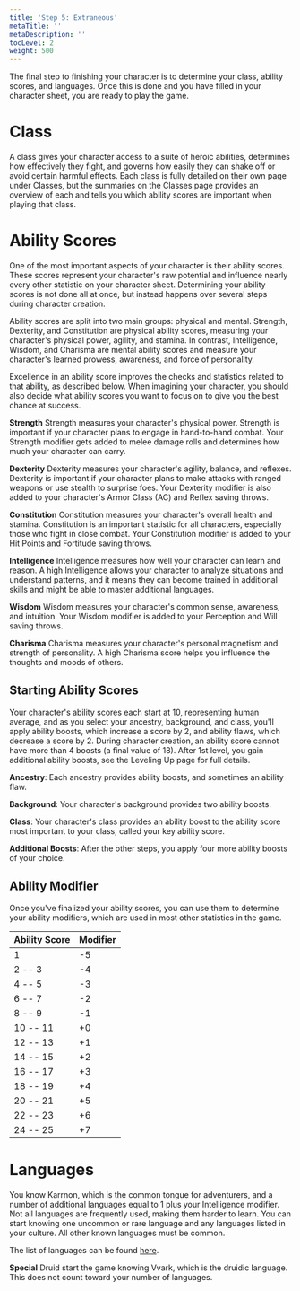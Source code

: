 ```yaml
---
title: 'Step 5: Extraneous'
metaTitle: ''
metaDescription: ''
tocLevel: 2
weight: 500
---
```


The final step to finishing your character is to determine your class, ability scores, and languages. Once this is done and you have filled in your character sheet, you are ready to play the game.

# Class

A class gives your character access to a suite of heroic abilities, determines how effectively they fight, and governs how easily they can shake off or avoid certain harmful effects. Each class is fully detailed on their own page under Classes, but the summaries on the Classes page provides an overview of each and tells you which ability scores are important when playing that class.

# Ability Scores

One of the most important aspects of your character is their ability scores. These scores represent your character's raw potential and influence nearly every other statistic on your character sheet. Determining your ability scores is not done all at once, but instead happens over several steps during character creation.

Ability scores are split into two main groups: physical and mental. Strength, Dexterity, and Constitution are physical ability scores, measuring your character's physical power, agility, and stamina. In contrast, Intelligence, Wisdom, and Charisma are mental ability scores and measure your character's learned prowess, awareness, and force of personality.

Excellence in an ability score improves the checks and statistics related to that ability, as described below. When imagining your character, you should also decide what ability scores you want to focus on to give you the best chance at success.

**Strength** Strength measures your character's physical power. Strength is important if your character plans to engage in hand-to-hand combat. Your Strength modifier gets added to melee damage rolls and determines how much your character can carry.

**Dexterity** Dexterity measures your character's agility, balance, and reflexes. Dexterity is important if your character plans to make attacks with ranged weapons or use stealth to surprise foes. Your Dexterity modifier is also added to your character's Armor Class (AC) and Reflex saving throws.

**Constitution** Constitution measures your character's overall health and stamina. Constitution is an important statistic for all characters, especially those who fight in close combat. Your Constitution modifier is added to your Hit Points and Fortitude saving throws.

**Intelligence** Intelligence measures how well your character can learn and reason. A high Intelligence allows your character to analyze situations and understand patterns, and it means they can become trained in additional skills and might be able to master additional languages.

**Wisdom** Wisdom measures your character's common sense, awareness, and intuition. Your Wisdom modifier is added to your Perception and Will saving throws.

**Charisma** Charisma measures your character's personal magnetism and strength of personality. A high Charisma score helps you influence the thoughts and moods of others.

## Starting Ability Scores

Your character's ability scores each start at 10, representing human average, and as you select your ancestry, background, and class, you'll apply ability boosts, which increase a score by 2, and ability flaws, which decrease a score by 2. During character creation, an ability score cannot have more than 4 boosts (a final value of 18). After 1st level, you gain additional ability boosts, see the Leveling Up page for full details.

**Ancestry**: Each ancestry provides ability boosts, and sometimes an ability flaw.

**Background**: Your character's background provides two ability boosts.

**Class**: Your character's class provides an ability boost to the ability score most important to your class, called your key ability score.

**Additional Boosts**: After the other steps, you apply four more ability boosts of your choice.

## Ability Modifier

Once you've finalized your ability scores, you can use them to determine your ability modifiers, which are used in most other statistics in the game.

| Ability Score | Modifier |
| ------------- | -------- |
| 1             | -5       |
| 2 -- 3        | -4       |
| 4 -- 5        | -3       |
| 6 -- 7        | -2       |
| 8 -- 9        | -1       |
| 10 -- 11      | +0       |
| 12 -- 13      | +1       |
| 14 -- 15      | +2       |
| 16 -- 17      | +3       |
| 18 -- 19      | +4       |
| 20 -- 21      | +5       |
| 22 -- 23      | +6       |
| 24 -- 25      | +7       |

# Languages

You know Karrnon, which is the common tongue for adventurers, and a number of additional languages equal to 1 plus your Intelligence modifier. Not all languages are frequently used, making them harder to learn. You can start knowing one uncommon or rare language and any languages listed in your culture. All other known languages must be common.

The list of languages can be found [here](/language.html).

**Special** Druid start the game knowing Vvark, which is the druidic language. This does not count toward your number of languages.

